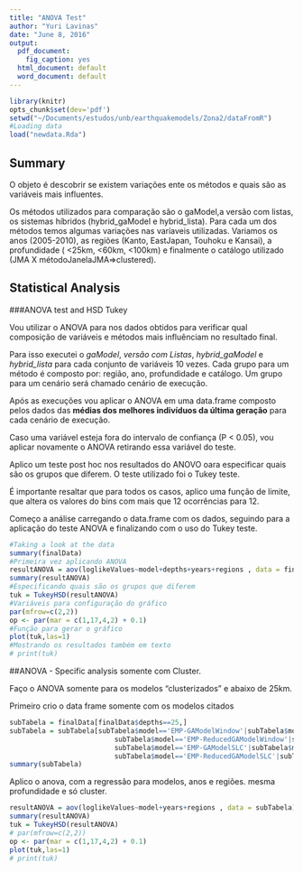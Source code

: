 ```yaml
---
title: "ANOVA Test"
author: "Yuri Lavinas"
date: "June 8, 2016"
output:
  pdf_document:
    fig_caption: yes
  html_document: default
  word_document: default
---
```


```r
library(knitr)
opts_chunk$set(dev='pdf')
setwd("~/Documents/estudos/unb/earthquakemodels/Zona2/dataFromR")
#Loading data
load("newdata.Rda")
```

## Summary
 
O objeto é descobrir se existem variações ente os métodos e quais são as variáveis mais influentes.

Os métodos utilizados para comparação são o gaModel,a versão com listas, os sistemas híbridos (hybrid_gaModel e hybrid_lista). Para cada um dos métodos temos algumas variações nas varíaveis utilizadas. Variamos os anos (2005-2010), as regiões (Kanto, EastJapan, Touhoku e Kansai), a profundidade ( <25km, <60km, <100km) e finalmente o catálogo utilizado (JMA X métodoJanelaJMA=>clustered).

## Statistical Analysis
###ANOVA test and HSD Tukey

Vou utilizar o ANOVA para nos dados obtidos para verificar qual composição de variáveis e métodos mais influênciam no resultado final.

Para isso executei o *gaModel*, *versão com Listas*, *hybrid_gaModel* e *hybrid_lista* para cada conjunto de variáveis 10 vezes. Cada grupo para um método é composto por: região, ano, profundidade e catálogo. Um grupo para um cenário será chamado cenário de execução.

Após as execuções vou aplicar o ANOVA em uma data.frame composto pelos dados das **médias dos melhores indivíduos da última geração** para cada cenário de execução. 

Caso uma variável esteja fora do intervalo de confiança (P < 0.05), vou aplicar novamente o ANOVA retirando essa variável do teste. 

Aplico um teste post hoc nos resultados do ANOVO oara especificar quais são os grupos que diferem. O teste utilizado foi o Tukey teste.

É importante resaltar que para todos os casos, aplico uma função de limite, que altera os valores do bins com mais que 12 ocorrências para 12.

Começo a análise carregando o data.frame com os dados, seguindo para a aplicação do teste ANOVA e finalizando com o uso do Tukey teste.



```r
#Taking a look at the data
summary(finalData)
#Primeira vez aplicando ANOVA
resultANOVA = aov(loglikeValues~model+depths+years+regions , data = finalData)
summary(resultANOVA)
#Especificando quais são os grupos que diferem
tuk = TukeyHSD(resultANOVA)
#Variáveis para configuração do gráfico
par(mfrow=c(2,2))
op <- par(mar = c(1,17,4,2) + 0.1)
#Função para gerar o gráfico
plot(tuk,las=1)
#Mostrando os resultados também em texto
# print(tuk)
```

##ANOVA - Specific analysis somente com Cluster.

Faço o ANOVA somente para os modelos "clusterizados" e abaixo de 25km.

Primeiro crio o data frame somente com os modelos citados
```r
subTabela = finalData[finalData$depths==25,]
subTabela = subTabela[subTabela$model=='EMP-GAModelWindow'|subTabela$model=='GAModelWindow'|
                          subTabela$model=='EMP-ReducedGAModelWindow'|subTabela$model=='ReducedGAModelWindow'|
                          subTabela$model=='EMP-GAModelSLC'|subTabela$model=='GAModelSLC'|
                          subTabela$model=='EMP-ReducedGAModelSLC'|subTabela$model=='ReducedGAModelSLC',]
summary(subTabela)
```

Aplico o anova, com a regressão para modelos, anos e regiões. mesma profundidade e só cluster.

```r
resultANOVA = aov(loglikeValues~model+years+regions , data = subTabela)
summary(resultANOVA)
tuk = TukeyHSD(resultANOVA)
# par(mfrow=c(2,2))
op <- par(mar = c(1,17,4,2) + 0.1)
plot(tuk,las=1)
# print(tuk)
```
